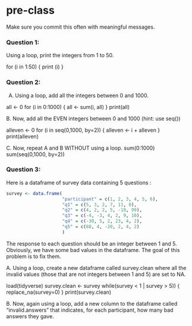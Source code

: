 # pre-class


Make sure you commit this often with meaningful messages. 




### Question 1:

Using a loop, print the integers from 1 to 50. 

for (i in 1:50) {
  print (i)
}


### Question 2:

A.  Using a loop, add all the integers between 0 and 1000.

all <- 0
for (i in 0:1000) {
  all <- sum(i, all)
}
print(all)

B. Now, add all the EVEN integers between 0 and 1000 (hint: use seq())

alleven <- 0
for (i in seq(0,1000, by=2)) {
  alleven <- i + alleven
}  
print(alleven)

C. Now, repeat A and B WITHOUT using a loop.
sum(0:1000)
sum(seq(0,1000, by=2))

### Question 3:

Here is a dataframe of survey data containing 5 questions :

```{r, eval=FALSE}
survey <- data.frame(
                     "participant" = c(1, 2, 3, 4, 5, 6),
                     "q1" = c(5, 3, 2, 7, 11, 0),
                     "q2" = c(4, 2, 2, 5, -10, 99),
                     "q3" = c(-4, -3, 4, 2, 9, 10),
                     "q4" = c(-30, 5, 2, 23, 4, 2),
                     "q5" = c(88, 4, -20, 2, 4, 2)
                     )
```
The response to each question should be an integer between 1 and 5. Obviously, we have some bad values in the dataframe. The goal of this problem is to fix them.

A. Using a loop, create a new dataframe called survey.clean where all the invalid values (those that are not integers between 1 and 5) are set to NA.

load(tidyverse)
survey.clean <- survey
while(survey < 1 | survey > 5)) {
  replace_na(survey=0) 
}
print(survey.clean)

B. Now, again using a loop, add a new column to the dataframe called “invalid.answers” that indicates, for each participant, how many bad answers they gave.